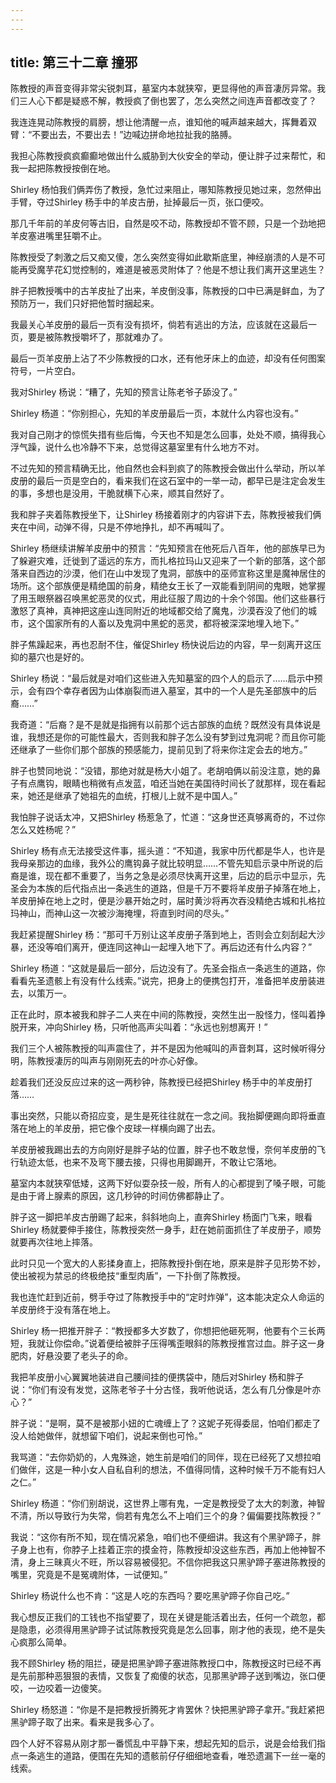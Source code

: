 ```yaml
---
---
---
```

title: 第三十二章 撞邪
---




陈教授的声音变得非常尖锐刺耳，墓室内本就狭窄，更显得他的声音凄厉异常。我们三人心下都是疑惑不解，教授疯了倒也罢了，怎么突然之间连声音都改变了？

我连连晃动陈教授的肩膀，想让他清醒一点，谁知他的喊声越来越大，挥舞着双臂：“不要出去，不要出去！”边喊边拼命地拉扯我的胳膊。

我担心陈教授疯疯癫癫地做出什么威胁到大伙安全的举动，便让胖子过来帮忙，和我一起把陈教授按倒在地。

Shirley 杨怕我们俩弄伤了教授，急忙过来阻止，哪知陈教授见她过来，忽然伸出手臂，夺过Shirley 杨手中的羊皮古册，扯掉最后一页，张口便咬。

那几千年前的羊皮何等古旧，自然是咬不动，陈教授却不管不顾，只是一个劲地把羊皮塞进嘴里狂嚼不止。

陈教授受了刺激之后又痴又傻，怎么突然变得如此歇斯底里，神经崩溃的人是不可能再受魔芋花幻觉控制的，难道是被恶灵附体了？他是不想让我们离开这里逃生？

胖子把教授嘴中的古羊皮扯了出来，羊皮倒没事，陈教授的口中已满是鲜血，为了预防万一，我们只好把他暂时捆起来。

我最关心羊皮册的最后一页有没有损坏，倘若有逃出的方法，应该就在这最后一页，要是被陈教授嚼坏了，那就难办了。

最后一页羊皮册上沾了不少陈教授的口水，还有他牙床上的血迹，却没有任何图案符号，一片空白。

我对Shirley 杨说：“糟了，先知的预言让陈老爷子舔没了。”

Shirley 杨道：“你别担心，先知的羊皮册最后一页，本就什么内容也没有。”

我对自己刚才的惊慌失措有些后悔，今天也不知是怎么回事，处处不顺，搞得我心浮气躁，说什么也冷静不下来，总觉得这墓室里有什么地方不对。

不过先知的预言精确无比，他自然也会料到疯了的陈教授会做出什么举动，所以羊皮册的最后一页是空白的，看来我们在这石室中的一举一动，都早已是注定会发生的事，多想也是没用，干脆就横下心来，顺其自然好了。

我和胖子夹着陈教授坐下，让Shirley 杨接着刚才的内容讲下去，陈教授被我们俩夹在中间，动弹不得，只是不停地挣扎，却不再喊叫了。

Shirley 杨继续讲解羊皮册中的预言：“先知预言在他死后八百年，他的部族早已为了躲避灾难，迁徙到了遥远的东方，而扎格拉玛山又迎来了一个新的部落，这个部落来自西边的沙漠，他们在山中发现了鬼洞，部族中的巫师宣称这里是魔神居住的场所。这个部族便是精绝国的前身，精绝女王长了一双能看到阴间的鬼眼，她掌握了用玉眼祭器召唤黑蛇恶灵的仪式，用此征服了周边的十余个邻国。他们这些暴行激怒了真神，真神把这座山连同附近的地域都交给了魔鬼，沙漠吞没了他们的城市，这个国家所有的人畜以及鬼洞中黑蛇的恶灵，都将被深深地埋入地下。”

胖子焦躁起来，再也忍耐不住，催促Shirley 杨快说后边的内容，早一刻离开这压抑的墓穴也是好的。

Shirley 杨说：“最后就是对咱们这些进入先知墓室的四个人的启示了……启示中预示，会有四个幸存者因为山体崩裂而进入墓室，其中的一个人是先圣部族中的后裔……”

我奇道：“后裔？是不是就是指拥有以前那个远古部族的血统？既然没有具体说是谁，我想还是你的可能性最大，否则我和胖子怎么没有梦到过鬼洞呢？而且你可能还继承了一些你们那个部族的预感能力，提前见到了将来你注定会去的地方。”

胖子也赞同地说：“没错，那绝对就是杨大小姐了。老胡咱俩以前没注意，她的鼻子有点鹰钩，眼睛也稍微有点发蓝，咱还当她在美国待时间长了就那样，现在看起来，她还是继承了她祖先的血统，打根儿上就不是中国人。”

我怕胖子说话太冲，又把Shirley 杨惹急了，忙道：“这身世还真够离奇的，不过你怎么又姓杨呢？”

Shirley 杨有点无法接受这件事，摇头道：“不知道，我家中历代都是华人，也许是我母亲那边的血缘，我外公的鹰钩鼻子就比较明显……不管先知启示录中所说的后裔是谁，现在都不重要了，当务之急是必须尽快离开这里，后边的启示中显示，先圣会为本族的后代指点出一条逃生的道路，但是千万不要将羊皮册子掉落在地上，羊皮册掉在地上之时，便是沙暴开始之时，届时黄沙将再次吞没精绝古城和扎格拉玛神山，而神山这一次被沙海掩埋，将直到时间的尽头。”

我赶紧提醒Shirley 杨：“那可千万别让这羊皮册子落到地上，否则会立刻刮起大沙暴，还没等咱们离开，便连同这神山一起埋入地下了。再后边还有什么内容？”

Shirley 杨道：“这就是最后一部分，后边没有了。先圣会指点一条逃生的道路，你看看先圣遗骸上有没有什么线索。”说完，把身上的便携包打开，准备把羊皮册装进去，以策万一。

正在此时，原本被我和胖子二人夹在中间的陈教授，突然生出一股怪力，怪叫着挣脱开来，冲向Shirley 杨，只听他高声尖叫着：“永远也别想离开！”

我们三个人被陈教授的叫声震住了，并不是因为他喊叫的声音刺耳，这时候听得分明，陈教授凄厉的叫声与刚刚死去的叶亦心好像。

趁着我们还没反应过来的这一两秒钟，陈教授已经把Shirley 杨手中的羊皮册打落……

事出突然，只能以奇招应变，是生是死往往就在一念之间。我抬脚便踢向即将垂直落在地上的羊皮册，把它像个皮球一样横向踢了出去。

羊皮册被我踢出去的方向刚好是胖子站的位置，胖子也不敢怠慢，奈何羊皮册的飞行轨迹太低，也来不及弯下腰去接，只得也用脚踢开，不敢让它落地。

墓室内本就狭窄低矮，这两下好似耍杂技一般，所有人的心都提到了嗓子眼，可能是由于肾上腺素的原因，这几秒钟的时间仿佛都静止了。

胖子这一脚把羊皮古册踢了起来，斜斜地向上，直奔Shirley 杨面门飞来，眼看Shirley 杨就要伸手接住，陈教授突然一身手，赶在她前面抓住了羊皮册子，顺势就要再次往地上摔落。

此时只见一个宽大的人影揉身直上，把陈教授扑倒在地，原来是胖子见形势不妙，使出被视为禁忌的终极绝技“重型肉盾”，一下扑倒了陈教授。

我也连忙赶到近前，劈手夺过了陈教授手中的“定时炸弹”，这本能决定众人命运的羊皮册终于没有落在地上。

Shirley 杨一把推开胖子：“教授都多大岁数了，你想把他砸死啊，他要有个三长两短，我就让你偿命。”说着便给被胖子压得嘴歪眼斜的陈教授推宫过血。胖子这一身肥肉，好悬没要了老头子的命。

我把羊皮册小心翼翼地装进自己腰间挂的便携袋中，随后对Shirley 杨和胖子说：“你们有没有发觉，这陈老爷子十分古怪，我听他说话，怎么有几分像是叶亦心？”

胖子说：“是啊，莫不是被那小妞的亡魂缠上了？这妮子死得委屈，怕咱们都走了没人给她做伴，就想留下咱们，说起来倒也可怜。”

我骂道：“去你奶奶的，人鬼殊途，她生前是咱们的同伴，现在已经死了又想拉咱们做伴，这是一种小女人自私自利的想法，不值得同情，这种时候千万不能有妇人之仁。”

Shirley 杨道：“你们别胡说，这世界上哪有鬼，一定是教授受了太大的刺激，神智不清，所以导致行为失常，倘若有鬼怎么不上咱们三个的身？偏偏要找陈教授？”

我说：“这你有所不知，现在情况紧急，咱们也不便细讲。我这有个黑驴蹄子，胖子身上也有，你脖子上挂着正宗的摸金符，陈教授却没这些东西，再加上他神智不清，身上三昧真火不旺，所以容易被侵犯。不信你把我这只黑驴蹄子塞进陈教授的嘴里，究竟是不是冤魂附体，一试便知。”

Shirley 杨说什么也不肯：“这是人吃的东西吗？要吃黑驴蹄子你自己吃。”

我心想反正我们的工钱也不指望要了，现在关键是能活着出去，任何一个疏忽，都是隐患，必须得用黑驴蹄子试试陈教授究竟是怎么回事，刚才他的表现，绝不是失心疯那么简单。

我不顾Shirley 杨的阻拦，硬是把黑驴蹄子塞进陈教授口中，陈教授这时已经不再是先前那种恶狠狠的表情，又恢复了痴傻的状态，见那黑驴蹄子送到嘴边，张口便咬，一边咬着一边傻笑。

Shirley 杨怒道：“你是不是把教授折腾死才肯罢休？快把黑驴蹄子拿开。”我赶紧把黑驴蹄子取了出来。看来是我多心了。

四个人好不容易从刚才那一番慌乱中平静下来，想起先知的启示，说是会给我们指点一条逃生的道路，便围在先知的遗骸前仔仔细细地查看，唯恐遗漏下一丝一毫的线索。